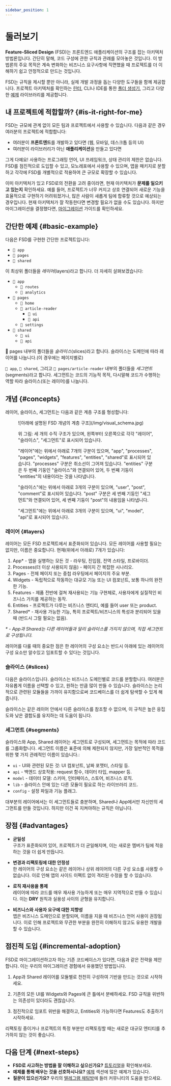 ```yaml
---
sidebar_position: 1
---
```


# 둘러보기

**Feature-Sliced Design** (FSD)는 프론트엔드 애플리케이션의 구조를 잡는 아키텍처 방법론입니다. 간단히 말해, 코드 구성에 관한 규칙과 관례를 모아놓은 것입니다. 이 방법론의 주요 목적은 계속 변화하는 비즈니스 요구사항에 직면했을 때 프로젝트를 더 이해하기 쉽고 안정적으로 만드는 것입니다.

FSD는 규칙을 제시할 뿐만 아니라, 실제 개발 과정을 돕는 다양한 도구들을 함께 제공합니다. 프로젝트 아키텍처를 확인하는 [린터][ext-steiger], CLI나 IDE를 통한 [폴더 생성기][ext-tools], 그리고 다양한 [예제][examples] 라이브러리를 제공합니다.

## 내 프로젝트에 적합할까? {#is-it-right-for-me}

FSD는 규모에 관계 없이 모든 팀과 프로젝트에서 사용할 수 있습니다. 다음과 같은 경우 여러분의 프로젝트에 적합합니다:

- 여러분이 **프론트엔드**를 개발하고 있다면 (웹, 모바일, 데스크톱 등의 UI)
- 여러분이 라이브러리가 아닌 **애플리케이션**을 만들고 있다면

그게 다예요! 사용하는 프로그래밍 언어, UI 프레임워크, 상태 관리의 제한은 없습니다. FSD를 점진적으로 도입할 수 있고, 모노레포에서 사용할 수 있으며, 앱을 패키지로 분할하고 각각에 FSD를 개별적으로 적용하여 큰 규모로 확장할 수 있습니다.

이미 아키텍처가 있고 FSD로의 전환을 고려 중이라면, 현재 아키텍처가 **문제를 일으키고 있는지** 확인하세요. 예를 들어, 프로젝트가 너무 커지고 상호 연결되어 새로운 기능을 효율적으로 구현하기 어려워졌거나, 많은 사람이 새롭게 팀에 합류할 것으로 예상되는 경우입니다. 현재 아키텍처가 잘 작동한다면 변경할 필요가 없을 수도 있습니다. 하지만 마이그레이션을 결정했다면, [마이그레이션][migration] 가이드를 확인하세요.

## 간단한 예제 {#basic-example}

다음은 FSD를 구현한 간단한 프로젝트입니다:

- `📁 app`
- `📁 pages`
- `📁 shared`

이 최상위 폴더들을 *레이어*(layers)라고 합니다. 더 자세히 살펴보겠습니다:

- `📂 app`
   - `📁 routes`
   - `📁 analytics`
- `📂 pages`
   - `📁 home`
   - `📂 article-reader`
      - `📁 ui`
      - `📁 api`
   - `📁 settings`
- `📂 shared`
   - `📁 ui`
   - `📁 api`

📂 pages 내부의 폴더들을 *슬라이스*(slices)라고 합니다. 슬라이스는 도메인에 따라 레이어를 나눕니다.(이 경우에는 페이지별로)

`📂 app`, `📂 shared`, 그리고 `📂 pages/article-reader` 내부의 폴더들을 *세그먼트*(segments)라고 합니다. 세그먼트는 코드의 기능적 목적, 다시말해 코드가 수행하는 역할 따라 슬라이스(또는 레이어)를 나눕니다.

## 개념 {#concepts}

레이어, 슬라이스, 세그먼트는 다음과 같은 계층 구조를 형성합니다:

<figure>
   ![아래에 설명된 FSD 개념의 계층 구조](/img/visual_schema.jpg)

   <figcaption style={{ fontStyle: "italic", fontSize: "0.9em" }}>
      <p>위 그림: 세 개의 수직 구조가 있으며, 왼쪽부터 오른쪽으로 각각 "레이어", "슬라이스", "세그먼트"로 표시되어 있습니다.</p>
      <p>"레이어"에는 위에서 아래로 7개의 구분이 있으며, "app", "processes", "pages", "widgets", "features", "entities", "shared"로 표시되어 있습니다. "processes" 구분은 취소선이 그어져 있습니다. "entities" 구분은 두 번째 기둥인 "슬라이스"와 연결되어 있어, 두 번째 기둥이 "entities"의 내용이라는 것을 나타냅니다.</p>
      <p>"슬라이스"에는 위에서 아래로 3개의 구분이 있으며, "user", "post", "comment"로 표시되어 있습니다. "post" 구분은 세 번째 기둥인 "세그먼트"와 연결되어 있어, 세 번째 기둥이 "post"의 내용임을 나타냅니다.</p>
      <p>"세그먼트"에는 위에서 아래로 3개의 구분이 있으며, "ui", "model", "api"로 표시되어 있습니다.</p>
   </figcaption>
</figure>

### 레이어 {#layers}

레이어는 모든 FSD 프로젝트에서 표준화되어 있습니다. 모든 레이어를 사용할 필요는 없지만, 이름은 중요합니다. 현재(위에서 아래로) 7개가 있습니다:

1. App\* - 앱을 실행하는 모든 것 - 라우팅, 진입점, 전역 스타일, 프로바이더.
2. Processes(더 이상 사용되지 않음) - 페이지 간 복잡한 시나리오.
3. Pages - 전체 페이지 또는 중첩 라우팅에서 페이지의 주요 부분.
4. Widgets - 독립적으로 작동하는 대규모 기능 또는 UI 컴포넌트, 보통 하나의 완전한 기능.
5. Features - 제품 전반에 걸쳐 재사용되는 기능 구현체로, 사용자에게 실질적인 비즈니스 가치를 제공하는 동작.
6. Entities - 프로젝트가 다루는 비즈니스 엔티티, 예를 들어 user 또는 product.
7. Shared* - 재사용 가능한 기능, 특히 프로젝트/비즈니스의 특성과 분리되어 있을 때 (반드시 그럴 필요는 없음).

_\* - App과 Shared는 다른 레이어들과 달리 슬라이스를 가지지 않으며, 직접 세그먼트로 구성됩니다._  

레이어를 다룰 때의 중요한 점은 한 레이어의 구성 요소는 반드시 아래에 있는 레이어의 구성 요소만 알수있고 임포트할 수 있다는 것입니다.


### 슬라이스 {#slices}

다음은 슬라이스입니다. 슬라이스는 비즈니스 도메인별로 코드를 분할합니다. 여러분은 자유롭게 이름을 선택할 수 있고, 원하는 만큼 많이 만들 수 있습니다. 슬라이스는 논리적으로 관련된 모듈들을 가까이 유지함으로써 코드베이스를 더 쉽게 탐색할 수 있게 해줍니다.

슬라이스는 같은 레이어 안에서 다른 슬라이스를 참조할 수 없으며, 이 규칙은 높은 응집도와 낮은 결합도를 유지하는 데 도움이 됩니다.

### 세그먼트 {#segments}

슬라이스와 App, Shared 레이어는 세그먼트로 구성되며, 세그먼트는 목적에 따라 코드를 그룹화합니다. 세그먼트 이름은 표준에 의해 제한되지 않지만, 가장 일반적인 목적을 위한 몇 가지 관례적인 이름이 있습니다.:

- `ui` - UI와 관련된 모든 것: UI 컴포넌트, 날짜 포맷터, 스타일 등.
- `api` - 백엔드 상호작용: request 함수, 데이터 타입, mapper 등.
- `model` - 데이터 모델: 스키마, 인터페이스, 스토어, 비즈니스 로직.
- `lib` - 슬라이스 안에 있는 다른 모듈이 필요로 하는 라이브러리 코드.
- `config` - 설정 파일과 기능 플래그.

대부분의 레이어에서는 이 세그먼트들로 충분하며, Shared나 App에서만 자신만의 세그먼트를 만들 것입니다. 하지만 이건 꼭 지켜야하는 규칙은 아닙니다.

## 장점 {#advantages}

- **균일성**  
  구조가 표준화되어 있어, 프로젝트가 더 균일해지며, 이는 새로운 멤버가 팀에 적응하는 것을 더 쉽게 만듭니다.

- **변경과 리팩토링에 대한 안정성**  
  한 레이어의 구성 요소는 같은 레이어나 상위 레이어의 다른 구성 요소를 사용할 수 없습니다. 이로 인해 앱의 사이드 이펙트 없이 격리된 수정을 할 수 있습니다.

- **로직 재사용을 통제**  
  레이어에 따라 코드를 매우 재사용 가능하게 또는 매우 지역적으로 만들 수 있습니다. 이는 **DRY** 원칙과 실용성 사이의 균형을 유지합니다.

- **비즈니스와 사용자 요구에 대한 지향성**  
  앱은 비즈니스 도메인으로 분할되며, 이름을 지을 때 비즈니스 언어 사용이 권장됩니다. 이로 인해 프로젝트와 무관한 부분을 완전히 이해하지 않고도 유용한 개발을 할 수 있습니다.

## 점진적 도입 {#incremental-adoption}

FSD로 마이그레이션하고자 하는 기존 코드베이스가 있다면, 다음과 같은 전략을 제안합니다. 이는 우리의 마이그레이션 경험에서 유용했던 방법입니다.

1. App과 Shared 레이어를 모듈별로 천천히 구성하여 기반을 만드는 것으로 시작하세요.

2. 기존의 모든 UI를 Widgets와 Pages에 큰 틀에서 분배하세요. FSD 규칙을 위반하는 의존성이 있더라도 괜찮습니다.

3. 점진적으로 임포트 위반을 해결하고, Entities와 가능하다면 Features도 추출하기 시작하세요.

리팩토링 중이거나 프로젝트의 특정 부분만 리팩토링할 때는 새로운 대규모 엔티티를 추가하지 않는 것이 좋습니다.

## 다음 단계 {#next-steps}

- **FSD로 사고하는 방법을 잘 이해하고 싶으신가요?** [튜토리얼][tutorial]을 확인해보세요.
- **예제를 통해 배우는 것을 선호하시나요?** [예제][examples] 섹션에 많은 예제가 있습니다.
- **질문이 있으신가요?** 우리의 [텔레그램 채팅방][ext-telegram]에 들러 커뮤니티의 도움을 받으세요.

[tutorial]: /docs/get-started/tutorial
[examples]: /examples
[migration]: /docs/guides/migration/from-legacy
[ext-steiger]: https://github.com/feature-sliced/steiger
[ext-tools]: https://github.com/feature-sliced/awesome?tab=readme-ov-file#tools
[ext-telegram]: https://t.me/feature_sliced

